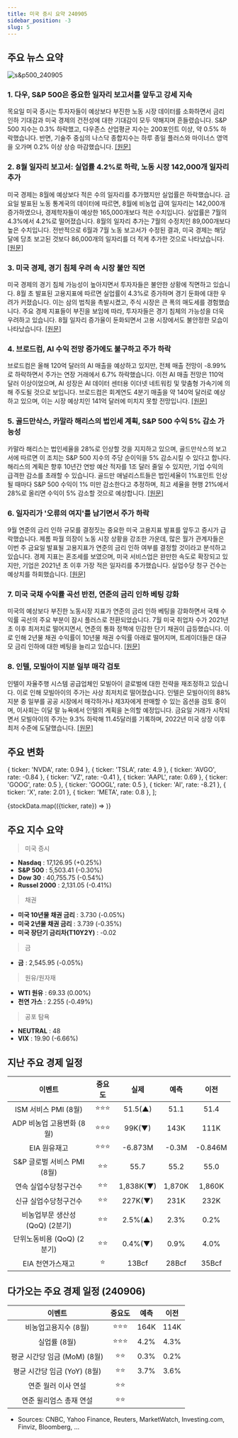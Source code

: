 ```yaml
---
title: 미국 증시 요약 240905
sidebar_position: -3
slug: 5
---
```


## 주요 뉴스 요약

![s&p500_240905](/map/240905.png)

### 1. **다우, S&P 500은 중요한 일자리 보고서를 앞두고 강세 지속**

목요일 미국 증시는 투자자들이 예상보다 부진한 노동 시장 데이터를 소화하면서 금리 인하 기대감과 미국 경제의 건전성에 대한 기대감이 모두 약해지며 흔들렸습니다. S&P 500 지수는 0.3% 하락했고, 다우존스 산업평균 지수는 200포인트 이상, 약 0.5% 하락했습니다. 반면, 기술주 중심의 나스닥 종합지수는 하루 종일 플러스와 마이너스 영역을 오가며 0.2% 이상 상승 마감했습니다. [[원문]](https://finance.yahoo.com/news/live/stock-market-today-dow-sp-500-continue-september-swoon-ahead-of-pivotal-jobs-report-200215727.html)

### 2. **8월 일자리 보고서: 실업률 4.2%로 하락, 노동 시장 142,000개 일자리 추가**

미국 경제는 8월에 예상보다 적은 수의 일자리를 추가했지만 실업률은 하락했습니다. 금요일 발표된 노동 통계국의 데이터에 따르면, 8월에 비농업 급여 일자리는 142,000개 증가하였으나, 경제학자들이 예상한 165,000개보다 적은 수치입니다. 실업률은 7월의 4.3%에서 4.2%로 떨어졌습니다. 8월의 일자리 추가는 7월의 수정치인 89,000개보다 높은 수치입니다. 전반적으로 6월과 7월 노동 보고서가 수정된 결과, 미국 경제는 해당 달에 당초 보고된 것보다 86,000개의 일자리를 더 적게 추가한 것으로 나타났습니다. [[원문]](https://finance.yahoo.com/news/august-jobs-report-set-to-be-the-pivotal-factor-in-the-size-of-the-feds-coming-interest-rate-cut-182656927.html)

### 3. **미국 경제, 경기 침체 우려 속 시장 불안 직면**

미국 경제의 경기 침체 가능성이 높아지면서 투자자들은 불안한 상황에 직면하고 있습니다. 8월 초 발표된 고용지표에 따르면 실업률이 4.3%로 증가하며 경기 둔화에 대한 우려가 커졌습니다. 이는 삼의 법칙을 촉발시켰고, 주식 시장은 큰 폭의 매도세를 경험했습니다. 주요 경제 지표들이 부진을 보임에 따라, 투자자들은 경기 침체의 가능성을 더욱 우려하고 있습니다. 8월 일자리 증가율이 둔화되면서 고용 시장에서도 불안정한 모습이 나타났습니다. [[원문]](https://www.marketwatch.com/story/markets-are-uneasy-as-a-u-s-recession-looks-more-likely-3cecca30?mod=home-page)

### 4. **브로드컴, AI 수익 전망 증가에도 불구하고 주가 하락**

브로드컴은 올해 120억 달러의 AI 매출을 예상하고 있지만, 전체 매출 전망이 -8.99%로 하락하면서 주가는 연장 거래에서 6.7% 하락했습니다. 이전 AI 매출 전망은 110억 달러 이상이었으며, AI 성장은 AI 데이터 센터용 이더넷 네트워킹 및 맞춤형 가속기에 의해 주도될 것으로 보입니다. 브로드컴은 회계연도 4분기 매출을 약 140억 달러로 예상하고 있으며, 이는 시장 예상치인 141억 달러에 미치지 못할 전망입니다. [[원문]](https://www.marketwatch.com/story/broadcom-boosts-ai-revenue-outlook-but-stock-falls-after-mixed-earnings-794b2d73?mod=home-page)

### 5. **골드만삭스, 카말라 해리스의 법인세 계획, S&P 500 수익 5% 감소 가능성**

카말라 해리스는 법인세율을 28%로 인상할 것을 지지하고 있으며, 골드만삭스의 보고서에 따르면 이 조치는 S&P 500 지수의 주당 순이익을 5% 감소시킬 수 있다고 합니다. 해리스의 계획은 향후 10년간 연방 예산 적자를 1조 달러 줄일 수 있지만, 기업 수익의 급격한 감소를 초래할 수 있습니다. 골드만 애널리스트들은 법인세율이 1%포인트 인상될 때마다 S&P 500 수익이 1% 미만 감소한다고 추정하며, 최고 세율을 현행 21%에서 28%로 올리면 수익이 5% 감소할 것으로 예상합니다. [[원문]](https://www.marketwatch.com/story/kamala-harriss-corporate-tax-plan-could-cut-s-p-500-earnings-by-5-goldman-sachs-e168b731?&mod=home-page)

### 6. **일자리가 '오류의 여지'를 남기면서 주가 하락**

9월 연준의 금리 인하 규모를 결정짓는 중요한 미국 고용지표 발표를 앞두고 증시가 급락했습니다. 제롬 파월 의장이 노동 시장 상황을 강조한 가운데, 많은 월가 관계자들은 이번 주 금요일 발표될 고용지표가 연준의 금리 인하 여부를 결정할 것이라고 분석하고 있습니다. 경제 지표는 혼조세를 보였으며, 미국 서비스업은 완만한 속도로 확장되고 있지만, 기업은 2021년 초 이후 가장 적은 일자리를 추가했습니다. 실업수당 청구 건수는 예상치를 하회했습니다. [[원문]](https://www.bloomberg.com/news/articles/2024-09-04/stock-market-today-dow-s-p-live-updates?srnd=phx-markets&embedded-checkout=true)

### 7. **미국 국채 수익률 곡선 반전, 연준의 금리 인하 베팅 강화**

미국의 예상보다 부진한 노동시장 지표가 연준의 금리 인하 베팅을 강화하면서 국채 수익률 곡선의 주요 부분이 잠시 플러스로 전환되었습니다. 7월 미국 취업자 수가 2021년 초 이후 최저치로 떨어지면서, 연준의 통화 정책에 민감한 단기 채권이 급등했습니다. 이로 인해 2년물 채권 수익률이 10년물 채권 수익률 아래로 떨어지며, 트레이더들은 대규모 금리 인하에 대한 베팅을 늘리고 있습니다. [[원문]](https://www.bloomberg.com/news/articles/2024-09-04/us-yield-curve-disinverts-as-soft-labor-data-fuels-fed-cut-bets?srnd=phx-markets&embedded-checkout=true)

### 8. **인텔, 모빌아이 지분 일부 매각 검토**

인텔이 자율주행 시스템 공급업체인 모빌아이 글로벌에 대한 전략을 재조정하고 있습니다. 이로 인해 모빌아이의 주가는 사상 최저치로 떨어졌습니다. 인텔은 모빌아이의 88% 지분 중 일부를 공공 시장에서 매각하거나 제3자에게 판매할 수 있는 옵션을 검토 중이며, 이사회는 이달 말 뉴욕에서 인텔의 계획을 논의할 예정입니다. 금요일 거래가 시작되면서 모빌아이의 주가는 9.3% 하락해 11.45달러를 기록하며, 2022년 미국 상장 이후 최저 수준에 도달했습니다. [[원문]](https://www.bloomberg.com/news/articles/2024-09-05/intel-is-said-to-explore-sale-of-part-of-stake-in-mobileye?srnd=phx-markets)

## 주요 변화

  { ticker: 'NVDA', rate: 0.94 },
  { ticker: 'TSLA', rate: 4.9 },
  { ticker: 'AVGO', rate: -0.84 },
  { ticker: 'VZ', rate: -0.41 },
  { ticker: 'AAPL', rate: 0.69 },
  { ticker: 'GOOG', rate: 0.5 },
  { ticker: 'GOOGL', rate: 0.5 },
  { ticker: 'AI', rate: -8.21 },
  { ticker: 'X', rate: 2.01 },
  { ticker: 'META', rate: 0.8 },
];

{stockData.map(({ticker, rate}) => <StockCardMini key={ticker} ticker={ticker} rate={rate}></StockCardMini>)}

## 주요 지수 요약

> 미국 증시

- **Nasdaq** : 17,126.95 (+0.25%)
- **S&P 500** : 5,503.41 (-0.30%)
- **Dow 30** : 40,755.75 (-0.54%)
- **Russel 2000** : 2,131.05 (-0.41%)

> 채권

- **미국 10년물 채권 금리** : 3.730 (-0.05%)
- **미국 2년물 채권 금리** : 3.739 (-0.35%)
- **미국 장단기 금리차(T10Y2Y)** : -0.02

> 금

- **금** : 2,545.95 (-0.05%)

> 원유/원자재

- **WTI 원유** : 69.33 (0.00%)
- **천연 가스** : 2.255 (-0.49%)

> 공포 탐욕

- **NEUTRAL** : 48
- **VIX** : 19.90 (-6.66%)

## 지난 주요 경제 일정

|             이벤트              | 중요도 |   실제    |  예측  |  이전   |
| :-----------------------------: | :----: | :-------: | :----: | :-----: |
|      ISM 서비스 PMI (8월)       | ⭐⭐⭐ |  51.5(▲)  |  51.1  |  51.4   |
|    ADP 비농업 고용변화 (8월)    | ⭐⭐⭐ |  99K(▼)   |  143K  |  111K   |
|          EIA 원유재고           | ⭐⭐⭐ |  -6.873M  | -0.3M  | -0.846M |
|   S&P 글로벌 서비스 PMI (8월)   |  ⭐⭐  |   55.7    |  55.2  |  55.0   |
|      연속 실업수당청구건수      |  ⭐⭐  | 1,838K(▼) | 1,870K | 1,860K  |
|      신규 실업수당청구건수      |  ⭐⭐  |  227K(▼)  |  231K  |  232K   |
| 비농업부문 생산성 (QoQ) (2분기) |  ⭐⭐  |  2.5%(▲)  |  2.3%  |  0.2%   |
|   단위노동비용 (QoQ) (2분기)    |  ⭐⭐  |  0.4%(▼)  |  0.9%  |  4.0%   |
|        EIA 천연가스재고         |   ⭐   |   13Bcf   | 28Bcf  |  35Bcf  |

## 다가오는 주요 경제 일정 (240906)

|            이벤트            | 중요도 | 예측 | 이전 |
| :--------------------------: | :----: | :--: | :--: |
|     비농업고용지수 (8월)     | ⭐⭐⭐ | 164K | 114K |
|         실업률 (8월)         | ⭐⭐⭐ | 4.2% | 4.3% |
| 평균 시간당 임금 (MoM) (8월) |  ⭐⭐  | 0.3% | 0.2% |
| 평균 시간당 임금 (YoY) (8월) |  ⭐⭐  | 3.7% | 3.6% |
|     연준 월러 이사 연설      |  ⭐⭐  |      |      |
|   연준 윌리엄스 총재 연설    |  ⭐⭐  |      |      |

- Sources: CNBC, Yahoo Finance, Reuters, MarketWatch, Investing.com, Finviz, Bloomberg, ...
